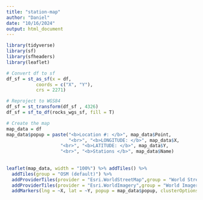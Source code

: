 ```yaml
---
title: "station-map"
author: "Daniel"
date: "10/16/2024"
output: html_document
---
```


```r
library(tidyverse)
library(sf)
library(sfheaders)
library(leaflet)

# Convert df to sf
df_sf = st_as_sf(x = df,                         
           coords = c("X", "Y"),
           crs = 2271)

# Reproject to WGS84
df_sf = st_transform(df_sf , 4326)
df_sf = sf_to_df(rocks_wgs_sf, fill = T) 

# Create the map
map_data = df
map_data$popup = paste("<b>Location #: </b>", map_data$Point,
                       "<br>", "<b>LONGITUDE: </b>", map_data$X,
                    "<br>", "<b>LATITUDE: </b>", map_data$Y,
                    "<br>", "<b>Stations </b>", map_data$Name)
                    
                    
leaflet(map_data, width = "100%") %>% addTiles() %>%
  addTiles(group = "OSM (default)") %>%
  addProviderTiles(provider = "Esri.WorldStreetMap",group = "World StreetMap") %>%
  addProviderTiles(provider = "Esri.WorldImagery",group = "World Imagery") %>%
  addMarkers(lng = ~X, lat = ~Y, popup = map_data$popup, clusterOptions = markerClusterOptions())
```

